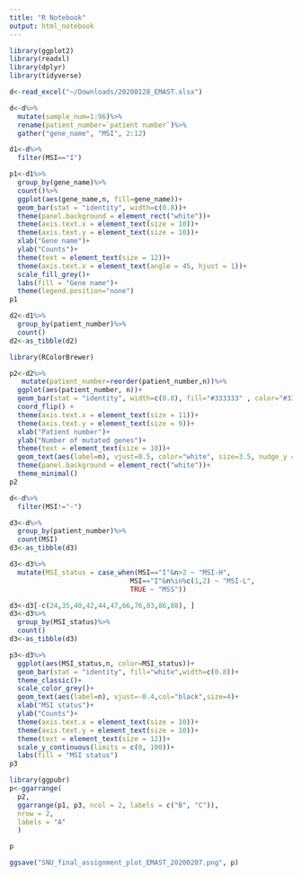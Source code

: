 ```yaml
---
title: "R Notebook"
output: html_notebook
---
```


```r
library(ggplot2)
library(readxl)
library(dplyr)
library(tidyverse)
```


```r
d<-read_excel("~/Downloads/20200128_EMAST.xlsx")
```


```r
d<-d%>%
  mutate(sample_num=1:96)%>%
  rename(patient_number=`patient number`)%>%
  gather("gene_name", "MSI", 2:12)
```



```r
d1<-d%>%
  filter(MSI=="I")
```



```r
p1<-d1%>%
  group_by(gene_name)%>%
  count()%>%
  ggplot(aes(gene_name,n, fill=gene_name))+
  geom_bar(stat = "identity", width=c(0.8))+
  theme(panel.background = element_rect("white"))+
  theme(axis.text.x = element_text(size = 10))+
  theme(axis.text.y = element_text(size = 10))+
  xlab("Gene name")+
  ylab("Counts")+
  theme(text = element_text(size = 12))+
  theme(axis.text.x = element_text(angle = 45, hjust = 1))+
  scale_fill_grey()+
  labs(fill = "Gene name")+
  theme(legend.position="none")
p1
```


```r
d2<-d1%>%
  group_by(patient_number)%>%
  count()
d2<-as_tibble(d2)
```

```r
library(RColorBrewer)
```

```r
p2<-d2%>%
   mutate(patient_number=reorder(patient_number,n))%>%
  ggplot(aes(patient_number, n))+
  geom_bar(stat = "identity", width=c(0.8), fill="#333333" , color="#333333")+
  coord_flip() +
  theme(axis.text.x = element_text(size = 11))+
  theme(axis.text.y = element_text(size = 9))+
  xlab("Patient number")+
  ylab("Number of mutated genes")+
  theme(text = element_text(size = 10))+
  geom_text(aes(label=n), vjust=0.5, color="white", size=3.5, nudge_y = -0.1)+
  theme(panel.background = element_rect("white"))+
  theme_minimal()
p2
```

```r
d<-d%>%
  filter(MSI!="-")
```


```r
d3<-d%>%
  group_by(patient_number)%>%
  count(MSI)
d3<-as_tibble(d3)
```


```r
d3<-d3%>%
  mutate(MSI_status = case_when(MSI=="I"&n>2 ~ "MSI-H",
                              MSI=="I"&n%in%c(1,2) ~ "MSI-L",
                              TRUE ~ "MSS"))
```

```r
d3<-d3[-c(24,35,40,42,44,47,66,76,83,86,88), ]
d3<-d3%>%
  group_by(MSI_status)%>%
  count()
d3<-as_tibble(d3)
```

```r
p3<-d3%>%
  ggplot(aes(MSI_status,n, color=MSI_status))+
  geom_bar(stat = "identity", fill="white",width=c(0.8))+
  theme_classic()+
  scale_color_grey()+
  geom_text(aes(label=n), vjust=-0.4,col="black",size=4)+
  xlab("MSI status")+
  ylab("Counts")+
  theme(axis.text.x = element_text(size = 10))+
  theme(axis.text.y = element_text(size = 10))+
  theme(text = element_text(size = 12))+
  scale_y_continuous(limits = c(0, 100))+
  labs(fill = "MSI status")
p3
```




```r
library(ggpubr)
p<-ggarrange(
  p2,
  ggarrange(p1, p3, ncol = 2, labels = c("B", "C")), 
  nrow = 2, 
  labels = "A"      
  ) 
```

```r
p
```


```r
ggsave("SNU_final_assignment_plot_EMAST_20200207.png", p)
```

